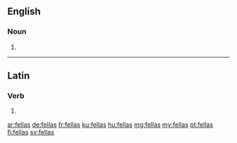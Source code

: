 ==English==

===Noun===
{{head|en|plural}}

# {{plural of|fella|lang=en}}

----

==Latin==

===Verb===
{{la-verb-form|fellās}}

# {{conjugation of|fellō||2|s|pres|act|ind|lang=la}}

[[ar:fellas]]
[[de:fellas]]
[[fr:fellas]]
[[ku:fellas]]
[[hu:fellas]]
[[mg:fellas]]
[[my:fellas]]
[[pt:fellas]]
[[fi:fellas]]
[[sv:fellas]]